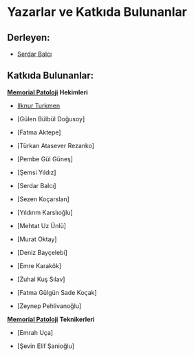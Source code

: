 # Yazarlar ve Katkıda Bulunanlar {.unnumbered}

## Derleyen:

-   [Serdar Balcı](https://www.serdarbalci.com)

## Katkıda Bulunanlar:

[**Memorial Patoloji**](https://MemorialPath.github.io) **Hekimleri**

-   [Ilknur Turkmen](https://www.memorial.com.tr/en/doctors/ilknur-turkmen-1975)

-   \[Gülen Bülbül Doğusoy\]

-   \[Fatma Aktepe\]

-   \[Türkan Atasever Rezanko\]

-   \[Pembe Gül Güneş\]

-   \[Şemsi Yıldız\]

-   \[Serdar Balcı\]

-   \[Sezen Koçarslan\]

-   \[Yıldırım Karslıoğlu\]

-   \[Mehtat Uz Ünlü\]

-   \[Murat Oktay\]

-   \[Deniz Bayçelebi\]

-   \[Emre Karakök\]

-   \[Zuhal Kuş Sılav\]

-   \[Fatma Gülgün Sade Koçak\]

-   \[Zeynep Pehlivanoğlu\]

[**Memorial Patoloji**](https://MemorialPath.github.io) **Teknikerleri**

-   \[Emrah Uça\]

-   \[Şevin Elif Şanioğlu\]
